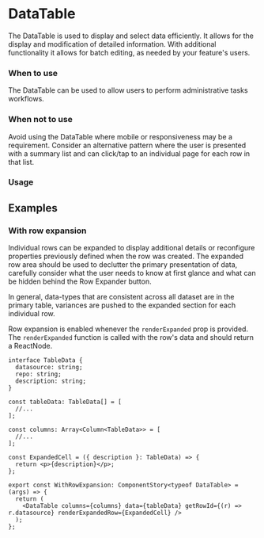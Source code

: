 

<Meta title="MDX|DataTable" component={DataTable} />

# DataTable

<Badge text="Alpha" icon="rocket" color="blue" tooltip="This component is still experimental." />

The DataTable is used to display and select data efficiently.
It allows for the display and modification of detailed information.
With additional functionality it allows for batch editing, as needed by your feature's users.

### When to use

The DataTable can be used to allow users to perform administrative tasks workflows.

### When not to use

Avoid using the DataTable where mobile or responsiveness may be a requirement.
Consider an alternative pattern where the user is presented with a summary list and can click/tap to an individual page for each row in that list.

### Usage

<Props of={DataTable} />

## Examples

### With row expansion

Individual rows can be expanded to display additional details or reconfigure properties previously defined when the row was created.
The expanded row area should be used to declutter the primary presentation of data, carefully consider what the user needs to know at first glance and what can be hidden behind the Row Expander button.

In general, data-types that are consistent across all dataset are in the primary table, variances are pushed to the expanded section for each individual row.

<Story id="experimental-datatable--with-row-expansion" />

Row expansion is enabled whenever the `renderExpanded` prop is provided. The `renderExpanded` function is called with the row's data and should return a ReactNode.

```tsx
interface TableData {
  datasource: string;
  repo: string;
  description: string;
}

const tableData: TableData[] = [
  //...
];

const columns: Array<Column<TableData>> = [
  //...
];

const ExpandedCell = ({ description }: TableData) => {
  return <p>{description}</p>;
};

export const WithRowExpansion: ComponentStory<typeof DataTable> = (args) => {
  return (
    <DataTable columns={columns} data={tableData} getRowId={(r) => r.datasource} renderExpandedRow={ExpandedCell} />
  );
};
```
